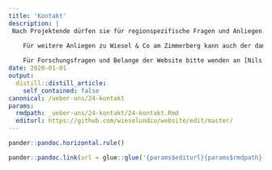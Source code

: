 ```yaml
---
title: 'Kontakt'
description: |
 Nach Projektende dürfen sie für regionspezifische Fragen und Anliegen die [Ansprechpersonen der einstigen Trägerschaft kontaktieren](https://wieselundco.github.io/website/ueber-uns/27-die-traegerschaft-wir-stellen-uns-vor/).
  
    Für weitere Anliegen zu Wiesel & Co am Zimmerberg kann auch der damalige Projektleiter [Stefan Keller](mailto:umschwung@gmail.com) angeschrieben werden.

    Für Forschungsfragen und Belange der Website bitte wenden an [Nils Ratnaweera](mailto:rata@zhaw.ch)
date: 2020-01-01
output:
  distill::distill_article:
    self_contained: false
canonical: /ueber-uns/24-kontakt
params:
  rmdpath: _ueber-uns/24-kontakt/24-kontakt.Rmd
  editurl: https://github.com/wieselundco/website/edit/master/
---
```







```r
pander::pandoc.horizontal.rule()

pander::pandoc.link(url = glue::glue('{params$editurl}{params$rmdpath}'),text = 'Artikel bearbeiten')
```

<!--http://wieselundco.ch/ueber-uns/24-kontakt-->
